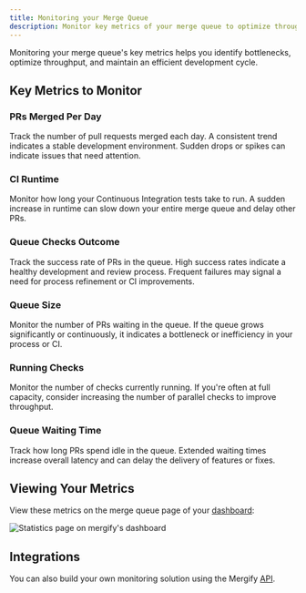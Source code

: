 ```yaml
---
title: Monitoring your Merge Queue
description: Monitor key metrics of your merge queue to optimize throughput and reduce latency, ensuring a streamlined development cycle.
---
```



Monitoring your merge queue's key metrics helps you identify bottlenecks,
optimize throughput, and maintain an efficient development cycle.

## Key Metrics to Monitor

### PRs Merged Per Day
Track the number of pull requests merged each day. A consistent trend indicates
a stable development environment. Sudden drops or spikes can indicate issues
that need attention.

### CI Runtime
Monitor how long your Continuous Integration tests take to run. A sudden
increase in runtime can slow down your entire merge queue and delay other PRs.

### Queue Checks Outcome
Track the success rate of PRs in the queue. High success rates indicate a
healthy development and review process. Frequent failures may signal a need for
process refinement or CI improvements.

### Queue Size
Monitor the number of PRs waiting in the queue. If the queue grows
significantly or continuously, it indicates a bottleneck or inefficiency in
your process or CI.

### Running Checks
Monitor the number of checks currently running. If you're often at full
capacity, consider increasing the number of parallel checks to improve
throughput.

### Queue Waiting Time
Track how long PRs spend idle in the queue. Extended waiting times increase
overall latency and can delay the delivery of features or fixes.

## Viewing Your Metrics

View these metrics on the merge queue page of your
[dashboard](https://dashboard.mergify.com):

<Image src={dashboardStatsScreenshot} alt="Statistics page on mergify's dashboard"/>

## Integrations


<Monitoring />

You can also build your own monitoring solution using the Mergify
[API](/api-usage).

